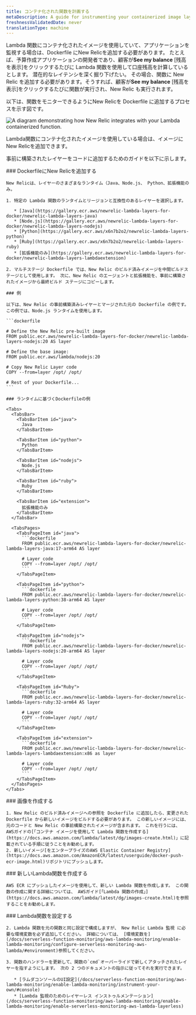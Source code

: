 ```yaml
---
title: コンテナ化された関数を計画する
metaDescription: A guide for instrumenting your containerized image layer with New Relic.
freshnessValidatedDate: never
translationType: machine
---
```



Lambda 関数にコンテナ化されたイメージを使用していて、アプリケーションを監視する場合は、Dockerfile にNew Relicを追加する必要があります。 たとえば、予算作成アプリケーションの開発者であり、顧客が**See my balance** \[残高を表示]をクリックするたびに Lambda 関数を使用して口座残高を計算しているとします。 潜在的なレイテンシを深く掘り下げたい。 その場合、関数に New Relic を追加する必要があります。そうすれば、顧客が**See my balance** \[残高を表示]をクリックするたびに関数が実行され、New Relic も実行されます。

以下は、関数をモニターできるようにNew Relicを Dockerfile に追加するプロセスを示す図です。

<img
  title="containerized images "
  alt="A diagram demonstrating how New Relic integrates with your Lambda containerized function."
  src={serverlessContainerizedImagesWithLambda}
/>

<figcaption>
  Lambda関数にコンテナ化されたイメージを使用している場合は、イメージにNew Relicを追加できます。
</figcaption>

事前に構築されたレイヤーをコードに追加するためのガイドを以下に示します。

<Steps>
  <Step>
    ### DockerfileにNew Relicを追加する

    New Relicは、レイヤーのさまざまなランタイム（Java、Node.js、 Python、拡張機能のみ。

    1. 特定の Lambda 関数のランタイムとリージョンと互換性のあるレイヤーを選択します。

       * [Java](https://gallery.ecr.aws/newrelic-lambda-layers-for-docker/newrelic-lambda-layers-java)
       * [Node.js](https://gallery.ecr.aws/newrelic-lambda-layers-for-docker/newrelic-lambda-layers-nodejs)
       * [Python](https://gallery.ecr.aws/x6n7b2o2/newrelic-lambda-layers-python)
       * [Ruby](https://gallery.ecr.aws/x6n7b2o2/newrelic-lambda-layers-ruby)
       * [拡張機能のみ](https://gallery.ecr.aws/newrelic-lambda-layers-for-docker/newrelic-lambda-layers-lambdaextension)

    2. マルチステージ Dockerfile では、New Relic のビルド済みイメージを中間ビルドステージとして使用します。 次に、New Relic のエージェントと拡張機能を、事前に構築されたイメージから最終ビルド ステージにコピーします。

    ### 例

    以下は、New Relic の事前構築済みレイヤーとマージされた元の Dockerfile の例です。 この例では、Node.js ランタイムを使用します。

    ```dockerfile

    # Define the New Relic pre-built image
    FROM public.ecr.aws/newrelic-lambda-layers-for-docker/newrelic-lambda-layers-nodejs:20 AS layer

    # Define the base image:
    FROM public.ecr.aws/lambda/nodejs:20

    # Copy New Relic Layer code
    COPY --from=layer /opt/ /opt/

    # Rest of your Dockerfile...
    ```

    ### ランタイムに基づくDockerfileの例

    <Tabs>
      <TabsBar>
        <TabsBarItem id="java">
          Java
        </TabsBarItem>

        <TabsBarItem id="python">
          Python
        </TabsBarItem>

        <TabsBarItem id="nodejs">
          Node.js
        </TabsBarItem>

        <TabsBarItem id="ruby">
          Ruby
        </TabsBarItem>

        <TabsBarItem id="extension">
          拡張機能のみ
        </TabsBarItem>
      </TabsBar>

      <TabsPages>
        <TabsPageItem id="java">
          ```dockerfile
          FROM public.ecr.aws/newrelic-lambda-layers-for-docker/newrelic-lambda-layers-java:17-arm64 AS layer

          # Layer code
          COPY --from=layer /opt/ /opt/
          ```
        </TabsPageItem>

        <TabsPageItem id="python">
          ```dockerfile
          FROM public.ecr.aws/newrelic-lambda-layers-for-docker/newrelic-lambda-layers-python:38-arm64 AS layer

          # Layer code
          COPY --from=layer /opt/ /opt/
          ```
        </TabsPageItem>

        <TabsPageItem id="nodejs">
          ```dockerfile
          FROM public.ecr.aws/newrelic-lambda-layers-for-docker/newrelic-lambda-layers-nodejs:20-arm64 AS layer

          # Layer code
          COPY --from=layer /opt/ /opt/
          ```
        </TabsPageItem>

        <TabsPageItem id="Ruby">
          ```dockerfile
          FROM public.ecr.aws/newrelic-lambda-layers-for-docker/newrelic-lambda-layers-ruby:32-arm64 AS layer

          # Layer code
          COPY --from=layer /opt/ /opt/
          ```
        </TabsPageItem>

        <TabsPageItem id="extension">
          ```dockerfile
          FROM public.ecr.aws/newrelic-lambda-layers-for-docker/newrelic-lambda-layers-lambdaextension:x86 as layer

          # Layer code
          COPY --from=layer /opt/ /opt/
          ```
        </TabsPageItem>
      </TabsPages>
    </Tabs>
  </Step>

  <Step>
    ### 画像を作成する

    1. New Relic のビルド済みイメージへの参照を Dockerfile に追加したら、変更された Dockerfile から新しいイメージをビルドする必要があります。 この新しいイメージには、元のコードと New Relic の事前構築されたイメージが含まれます。 これを行うには、 AWSガイドの[「コンテナ イメージを使用して Lambda 関数を作成する](https://docs.aws.amazon.com/lambda/latest/dg/images-create.html)」に記載されている手順に従うことをお勧めします。
    2. 新しいイメージ[をエンタープライズのAWS Elastic Container Registry](https://docs.aws.amazon.com/AmazonECR/latest/userguide/docker-push-ecr-image.html)リポジトリにプッシュします。
  </Step>

  <Step>
    ### 新しいLambda関数を作成する

    AWS ECR にプッシュしたイメージを使用して、新しい Lambda 関数を作成します。 この関数の作成に関する詳細については、 AWSガイド[「Lambda 関数の作成」](https://docs.aws.amazon.com/lambda/latest/dg/images-create.html)を参照することをお勧めします。
  </Step>

  <Step>
    ### Lambda関数を設定する

    2. Lambda 関数を元の関数と同じ設定で構成しますが、 New Relic Lambda 監視 に必要な環境変数を必ず追加してください。 詳細については、 [環境変数を](/docs/serverless-function-monitoring/aws-lambda-monitoring/enable-lambda-monitoring/configure-serverless-monitoring-aws-lambda/#environment)参照してください。

    3. 関数のハンドラーを更新して、関数の`cmd`オーバーライドで新しくアタッチされたレイヤーを指すようにします。 次の 2 つのドキュメントの指示に従ってそれを実行できます。

       * [ラムダコンソールのUI設定](/docs/serverless-function-monitoring/aws-lambda-monitoring/enable-lambda-monitoring/instrument-your-own/#console)
       * [Lambda 監視のためのレイヤーレス インストゥルメンテーション](/docs/serverless-function-monitoring/aws-lambda-monitoring/enable-lambda-monitoring/enable-serverless-monitoring-aws-lambda-layerless)
  </Step>
</Steps>